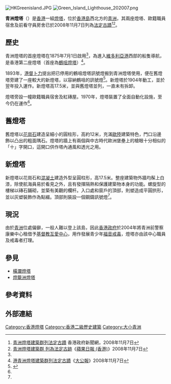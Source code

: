 {{NoteTA
|G1 = Unit
}}
{{Infobox lighthouse
|name = 青洲燈塔 <br> Green Island Lighthouse
|image_name = File:Green Island Lighthouse 202007.png
|image_size = 270px
|caption = 青洲燈塔建築群
|location = {{HKG}}[[中西區_(香港)|中西區]][[青洲_(中西區)|青洲]]
|yearlit = 1875年
|type = 自動化操作
|automated = 1970年
|status = 營運中
|managingagent = 香港[[海事處|海事處]]
}}
[[File:HKGreenisland.JPG|thumb]]
[[File:Green_Island_Lighthouse_202007.png|thumb]]

'''青洲燈塔'''（{{lang-en|Green Island Lighthouse}}）是[[香港|香港]]一組[[燈塔|燈塔]]，位於[[香港島|香港島]]西北方的[[青洲_(中西區)|青洲]]，其兩座燈塔、歐籍職員宿舍及前看守員房舍已於2008年11月7日列為[[法定古蹟|法定古蹟]]<ref name="政府新聞網">[http://news.gov.hk/tc/category/infrastructureandlogistics/081107/html/081107tc06001.htm 青洲燈塔建築群列法定古蹟] {{webarchive|url=https://web.archive.org/web/20081216052230/http://www.news.gov.hk/tc/category/infrastructureandlogistics/081107/html/081107tc06001.htm |date=2008-12-16 }}香港政府新聞網，2008年11月7日</ref><ref>[http://www.appleactionews.com/site/index.cfm?fuseaction=Mobile.articleWddx&iss_id=20081107&sec_id=6996647&art_id=11818438&dis_type=text&media_id=1 青洲燈塔建築群 列為法定古跡]{{dead link|date=2018年5月 |bot=InternetArchiveBot |fix-attempted=yes }}《[[蘋果日報_(香港)|蘋果日報 (香港)]]》2008年11月7日</ref>。

==歷史==
青洲燈塔的首座燈塔在1875年7月1日啟用<ref name = "政府新聞網"/>，為進入[[維多利亞港|維多利亞港]]西部的船隻導航，是香港第二座燈塔（首座為[[鶴咀燈塔|鶴咀燈塔]]）<ref>[http://www.takungpao.com/news/08/11/07/GW-986979.htm 港青洲燈塔建築群列法定古蹟]{{dead link|date=2018年5月 |bot=InternetArchiveBot |fix-attempted=yes }}《[[大公報|大公報]]》2008年11月7日</ref>。

1893年，[[港督|港督]][[卜力|卜力]]提出把已停用的鶴咀燈塔訊號燈搬到青洲燈塔使用，便在舊燈塔旁建了一座較大的新燈塔，以容納鶴咀的訊號燈<ref>{{Cite news |url=https://www.hk01.com/article/92415/ |title=海島之顛 香港戰前燈塔只餘5個　最老超過140歲 |date=2017-05-20 |work=香港01 |accessdate=2018-01-19 |archive-date=2020-03-15 |archive-url=https://web.archive.org/web/20200315162126/https://www.hk01.com/%E7%A4%BE%E5%8D%80%E5%B0%88%E9%A1%8C/92415/%E6%B5%B7%E5%B3%B6%E4%B9%8B%E9%A1%9B-%E9%A6%99%E6%B8%AF%E6%88%B0%E5%89%8D%E7%87%88%E5%A1%94%E5%8F%AA%E9%A4%985%E5%80%8B-%E6%9C%80%E8%80%81%E8%B6%85%E9%81%8E140%E6%AD%B2 |dead-url=no }}</ref>。新燈塔於1904年動工，並於翌年投入運作。新燈塔高17.5米，並與舊燈塔並列，一直未有拆卸。

燈塔旁設一幢歐籍職員宿舍及紅磚屋。1970年，燈塔裝置了全面自動化設施，至今仍在運作<ref name = "政府新聞網"/>。

==舊燈塔==
舊燈塔以[[花崗石|花崗石]]建造呈細小的圓柱形，高約12米，充滿[[歐陸|歐陸]]建築特色，門口沿邊飾以凸出的粗面隅石。燈塔的牆上有兩個與中古時代歐洲堡壘上的槍眼十分相似的「十」字開口，這開口供作塔內通風和透光之用。

==新燈塔==
新燈塔以花崗石和[[混凝土|混凝土]]建造外型呈圓柱形，高17.5米。整座建築物外牆均髹上白漆，除使航海員易於看見之外，且有發揮隔熱和保護建築物本身的功能。螺旋型的樓梯以磚石鋪砌，並築有美觀的欄杆。入口處和窗戶的頂部，則塑造成平圓拱形，並以灰塑裝飾作為點綴。頂部則裝設一個鋼鑄訊號燈<ref name = "政府新聞網"/>。

==現況==
由於[[青洲|青洲]]位處偏僻，一般人難以登上該島，因此[[香港政府|香港政府]]於2004年將青洲前警察康樂中心租借予[[基督教互愛中心|基督教互愛中心]]，用作發展青少年[[福音戒毒|福音戒毒]]，燈塔亦由該中心職員及戒毒者打理。

==參見==
*[[橫瀾燈塔|橫瀾燈塔]]
*[[燈籠洲燈塔|燈籠洲燈塔]]

==參考資料==
{{reflist}}

==外部連結==
{{commonscat-inline|Green Island Lighthouse Compound}}

{{香港法定古蹟}}
{{香港燈塔}}

[[Category:香港燈塔|Category:香港燈塔]]
[[Category:香港二級歷史建築|Category:香港二級歷史建築]]
[[Category:大小青洲|Category:大小青洲]]